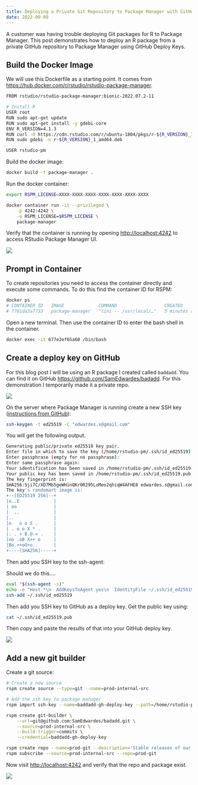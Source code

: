 ```yaml
---
title: Deploying a Private Git Repository to Package Manager with GitHub Deploy Keys
date: 2022-09-09
---
```


A customer was having trouble deploying Git packages for R to Package Manager. This post demonstrates how to deploy an R package from a private GitHub repository to Package Manager using GitHub Deploy Keys.

## Build the Docker Image

We will use this Dockerfile as a starting point. It comes from <https://hub.docker.com/r/rstudio/rstudio-package-manager>.

```bash
FROM rstudio/rstudio-package-manager:bionic-2022.07.2-11 

# Install R
USER root
RUN sudo apt-get update
RUN sudo apt-get install -y gdebi-core
ENV R_VERSION=4.1.3
RUN curl -O https://cdn.rstudio.com/r/ubuntu-1804/pkgs/r-${R_VERSION}_1_amd64.deb
RUN sudo gdebi -n r-${R_VERSION}_1_amd64.deb

USER rstudio-pm
```

Build the docker image:

```bash
docker build -t package-manager .
```

Run the docker container:

```bash
export RSPM_LICENSE=XXXX-XXXX-XXXX-XXXX-XXXX-XXXX-XXXX

docker container run -it --privileged \
    -p 4242:4242 \
    -e RSPM_LICENSE=$RSPM_LICENSE \
    package-manager
```

Verify that the container is running by opening <http://localhost:4242> to access RStudio Package Manager UI.

![](./imgs/no-repos.png){fig-alt="Screen shot of Package Manager."}

## Prompt in Container

To create repositories you need to access the container directly and execute some commands. To do this find the container ID for RSPM:

```bash
docker ps
# CONTAINER ID   IMAGE             COMMAND                  CREATED         STATUS         PORTS                    NAMES
# 7781da3a7733   package-manager   "tini -- /usr/local/…"   5 minutes ago   Up 5 minutes   0.0.0.0:4242->4242/tcp   focused_boyd
```

Open a new terminal. Then use the container ID to enter the bash shell in the container.

```bash
docker exec -it 677e2ef65a60 /bin/bash
```

## Create a deploy key on GitHub

For this blog post I will be using an R package I created called `baddadd`. You can find it on GitHub <https://github.com/SamEdwardes/badadd>. For this demonstration I temporarily made it a private repo.

![](./imgs/gh-badadd.png){fig-alt="Screenshot of GitHub repo."}

On the server where Package Manager is running create a new SSH key ([instructions from GitHub](https://docs.github.com/en/authentication/connecting-to-github-with-ssh/generating-a-new-ssh-key-and-adding-it-to-the-ssh-agent#generating-a-new-ssh-key)):

```bash
ssh-keygen -t ed25519 -C "edwardes.s@gmail.com"
```

You will get the following output.

```bash
Generating public/private ed25519 key pair.
Enter file in which to save the key (/home/rstudio-pm/.ssh/id_ed25519):
Enter passphrase (empty for no passphrase):
Enter same passphrase again:
Your identification has been saved in /home/rstudio-pm/.ssh/id_ed25519.
Your public key has been saved in /home/rstudio-pm/.ssh/id_ed25519.pub.
The key fingerprint is:
SHA256:5ji7C/XD7Mb5geWHinQKr0R295LoMeo2qhiqW4AFHE8 edwardes.s@gmail.com
The key's randomart image is:
+--[ED25519 256]--+
|o..E             |
| oo              |
|  ..             |
|..               |
|o   o o S .      |
| . o o X * .     |
|. . + B.@.= .    |
|oo .oB X++ o     |
|Bo.++oO+o..      |
+----[SHA256]-----+
```

Then add you SSH key to the ssh-agent:

:::{.callout-warning}
Should we do this....
:::

```bash
eval "$(ssh-agent -s)"
echo -e "Host *\n  AddKeysToAgent yes\n  IdentityFile ~/.ssh/id_ed25519" > ~/.ssh/config
ssh-add ~/.ssh/id_ed25519
```

Then add you SSH key to GitHub as a deploy key. Get the public key using:

```bash
cat ~/.ssh/id_ed25519.pub
```

Then copy and paste the results of that into your GitHub deploy key.

![](./imgs/gh-deploy-key.png)

## Add a new git builder

Create a git source:

```bash
# Create a new source
rspm create source --type=git --name=prod-internal-src

# Add the ssh key to package manager
rspm import ssh-key --name=baddadd-gh-deploy-key --path=/home/rstudio-pm/.ssh/id_ed25519

rspm create git-builder \
    --url=git@github.com:SamEdwardes/badadd.git \
    --source=prod-internal-src \
    --build-trigger=commits \
    --credential=baddadd-gh-deploy-key

rspm create repo --name=prod-git --description='Stable releases of our internal packages'
rspm subscribe --source=prod-internal-src --repo=prod-git
```

Now visit <http://localhost:4242> and verify that the repo and package exist.

![](./imgs/badadd-in-package-manager.png){fig-alt="Screenshot of badadd in Package Manager."}

